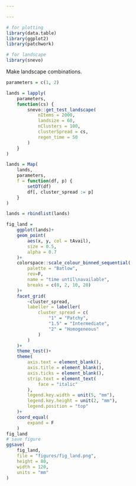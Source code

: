 ```yaml
---

---
```


```r
# for plotting
library(data.table)
library(ggplot2)
library(patchwork)

# for landscape
library(snevo)
```

Make landscape combinations.

```r
parameters = c(1, 2)

lands = lapply(
    parameters,
    function(cs) {
        snevo::get_test_landscape(
            nItems = 2000,
            landsize = 60,
            nClusters = 100,
            clusterSpread = cs,
            regen_time = 50
        )
    }
)

lands = Map(
    lands,
    parameters,
    f = function(df, p) {
        setDT(df)
        df[, cluster_spread := p]
    }
)

lands = rbindlist(lands)
```

```r
fig_land = 
    ggplot(lands)+
    geom_point(
        aes(x, y, col = tAvail),
        size = 0.5,
        alpha = 0.7
    )+
    colorspace::scale_colour_binned_sequential(
        palette = "Batlow",
        rev=F,
        name = "time until\navailable",
        breaks = c(0, 2, 10, 20)
    )+
    facet_grid(
        ~cluster_spread,
        labeller = labeller(
            cluster_spread = c(
                "1" = "Patchy",
                "1.5" = "Intermediate",
                "2" = "Homogeneous"
            )
        )
    )+
    theme_test()+
    theme(
        axis.text = element_blank(),
        axis.title = element_blank(),
        axis.ticks = element_blank(),
        strip.text = element_text(
            face = "italic"
        ),
        legend.key.width = unit(5, "mm"),
        legend.key.height = unit(2, "mm"),
        legend.position = "top"
    )+
    coord_equal(
        expand = F
    )
fig_land
# save figure
ggsave(
    fig_land,
    file = "figures/fig_land.png",
    height = 80,
    width = 120,
    units = "mm"
)
```